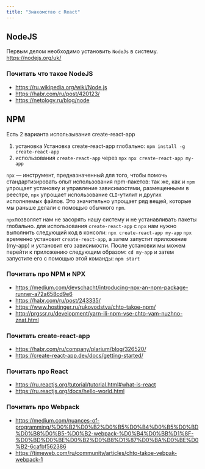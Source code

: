 ```yaml
---
title: "Знакомство с React"
---
```


## NodeJS

Первым делом необходимо установить `NodeJs` в систему.
https://nodejs.org/uk/

### Почитать что такое NodeJS

- https://ru.wikipedia.org/wiki/Node.js
- https://habr.com/ru/post/420123/
- https://netology.ru/blog/node

## NPM

Есть 2 варианта использывания create-react-app

1. установка Установка create-react-app глобально:
   `npm install -g create-react-app`
2. использования `create-react-app` через `npx`
   `npx create-react-app my-app`

`npx` — инструмент, предназначенный для того, чтобы помочь стандартизировать опыт использования npm-пакетов: так же, как и `npm` упрощает установку и управление зависимостями, размещенными в реестре, `npx` упрощает использование `CLI`-утилит и других исполняемых файлов. Это значительно упрощает ряд вещей, которые мы раньше делали с помощью обычного `npm`.

`npx`позволяет нам не засорять нашу систему и не устанавливать пакеты глобально.
для использования `create-react-app` с `npx` нам нужно выполнить следующий код в консоли:
`npx create-react-app my-app`
`npx` временно установит `create-react-app`, а затем запустит приложение (my-app) и установит его зависимости.
После установки мы можем перейти к приложению следующим образом:
`cd my-app`
и затем запустите его с помощью этой команды:
`npm start`

### Почитать про <b>NPM</b> и <b>NPX</b>

- https://medium.com/devschacht/introducing-npx-an-npm-package-runner-a72a658cd9e6
- https://habr.com/ru/post/243335/
- https://www.hostinger.ru/rukovodstva/chto-takoe-npm/
- http://prgssr.ru/development/yarn-ili-npm-vse-chto-vam-nuzhno-znat.html

### Почитать <b>create-react-app</b>

- https://habr.com/ru/company/plarium/blog/326520/
- https://create-react-app.dev/docs/getting-started/

### Почитать про <b>React</b>

- https://ru.reactjs.org/tutorial/tutorial.html#what-is-react
- https://ru.reactjs.org/docs/hello-world.html

### Почитать про <b>Webpack</b>

- https://medium.com/nuances-of-programming/%D0%B2%D0%B2%D0%B5%D0%B4%D0%B5%D0%BD%D0%B8%D0%B5-%D0%B2-webpack-%D0%B4%D0%BB%D1%8F-%D0%BD%D0%BE%D0%B2%D0%B8%D1%87%D0%BA%D0%BE%D0%B2-6cafbf562386
- https://timeweb.com/ru/community/articles/chto-takoe-vebpak-webpack-1
